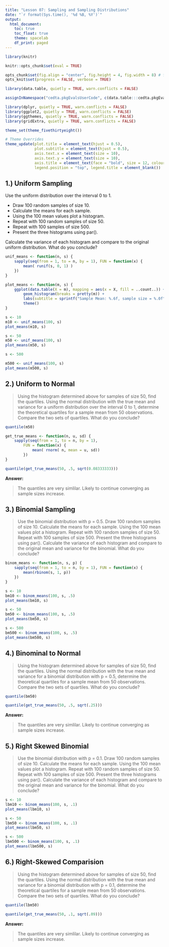 ```yaml
---
title: "Lesson 07: Sampling and Sampling Distributions"
date: "`r format(Sys.time(), '%d %B, %Y')`"
output:
  html_document:
    toc: true
    toc_float: true
    theme: spacelab
    df_print: paged
---
```


```r
library(knitr)

knitr::opts_chunk$set(eval = TRUE)

opts_chunk$set(fig.align = "center", fig.height = 4, fig.width = 8) # for html
opts_knit$set(progress = FALSE, verbose = TRUE)

```


```r

library(data.table, quietly = TRUE, warn.conflicts = FALSE)

assignInNamespace("cedta.pkgEvalsUserCode", c(data.table:::cedta.pkgEvalsUserCode, "rtvs"), "data.table")

library(dplyr, quietly = TRUE, warn.conflicts = FALSE)
library(ggplot2, quietly = TRUE, warn.conflicts = FALSE)
library(ggthemes, quietly = TRUE, warn.conflicts = FALSE)
library(gridExtra, quietly = TRUE, warn.conflicts = FALSE)

theme_set(theme_fivethirtyeight())

# Theme Overrides
theme_update(plot.title = element_text(hjust = 0.5),
			 plot.subtitle = element_text(hjust = 0.5),
			 axis.text.x = element_text(size = 10),
			 axis.text.y = element_text(size = 10),
			 axis.title = element_text(face = "bold", size = 12, colour = "steelblue4"),
			 legend.position = "top", legend.title = element_blank())

```

## 1.) Uniform Sampling

Use the uniform distribution over the interval 0 to 1.

+ Draw 100 random samples of size 10. 
+ Calculate the means for each sample. 
+ Using the 100 mean values plot a histogram. 
+ Repeat with 100 random samples of size 50. 
+ Repeat with 100 samples of size 500. 
+ Present the three histograms using par().

Calculate the variance of each histogram and compare to the original uniform distribution. What do
you conclude?

```r

unif_means <- function(n, s) { 
	sapply(seq(from = 1, to = n, by = 1), FUN = function(x) {
	    mean( runif(s, 0, 1) )
	})
}

plot_means <- function(m, s) {
	ggplot(data.table(X = m), mapping = aes(x = X, fill = ..count..)) +
		geom_histogram(breaks = pretty(m)) +
		labs(subtitle = sprintf("Sample Mean: %.6f, sample size = %.0f", mean(m), s)) +
		theme()
}

s <- 10
m10 <- unif_means(100, s)
plot_means(m10, s)

s <- 50 
m50 <- unif_means(100, s)
plot_means(m50, s)

s <- 500

m500 <- unif_means(100, s)
plot_means(m500, s)

```

## 2.) Uniform to Normal

> Using the histogram determined above for samples of size 50, find the quartiles. Using the normal
distribution with the true mean and variance for a uniform distribution over the interval 0 to 1,
determine the theoretical quartiles for a sample mean from 50 observations. Compare the two sets of
quartiles. What do you conclude?

```r

quantile(m50)

get_true_means <- function(n, u, sd) {
	sapply(seq(from = 1, to = n, by = 1),
        FUN = function(x) {
		    mean( rnorm( n, mean = u, sd))
	    })
}

quantile(get_true_means(50, .5, sqrt(0.08333333)))

```

__Answer:__ 

> The quantiles are very simlilar. Likely to continue converging as sample sizes increase.

## 3.) Binomial Sampling

> Use the binomial distribution with p = 0.5. Draw 100 random samples of size 10. Calculate the means
for each sample. Using the 100 mean values plot a histogram. Repeat with 100 random samples of
size 50. Repeat with 100 samples of size 500. Present the three histograms using par(). Calculate the
variance of each histogram and compare to the original mean and variance for the binomial. What do
you conclude?

```r

binom_means <- function(n, s, p) {
	sapply(seq(from = 1, to = n, by = 1), FUN = function(x) {
		mean(rbinom(s, 1, p))
	})
}

s <- 10
bm10 <- binom_means(100, s, .5)
plot_means(bm10, s)

s <- 50
bm50 <- binom_means(100, s, .5)
plot_means(bm50, s)

s <- 500
bm500 <- binom_means(100, s, .5)
plot_means(bm500, s)

```

## 4.) Binominal to Normal

> Using the histogram determined above for samples of size 50, find the quartiles. Using the normal
distribution with the true mean and variance for a binomial distribution with p = 0.5, determine the
theoretical quartiles for a sample mean from 50 observations. Compare the two sets of quartiles. What
do you conclude?

```r

quantile(bm50)

quantile(get_true_means(50, .5, sqrt(.25)))

```

__Answer:__ 

> The quantiles are very simlilar. Likely to continue converging as sample sizes increase.

## 5.) Right Skewed Binomial

> Use the binomial distribution with p = 0.1. Draw 100 random samples of size 10. Calculate the means
for each sample. Using the 100 mean values plot a histogram. Repeat with 100 random samples of
size 50. Repeat with 100 samples of size 500. Present the three histograms using par(). Calculate the
variance of each histogram and compare to the original mean and variance for the binomial. What do
you conclude?

```r

s <- 10
lbm10 <- binom_means(100, s, .1)
plot_means(lbm10, s)

s <- 50
lbm50 <- binom_means(100, s, .1)
plot_means(lbm50, s)

s <- 500
lbm500 <- binom_means(100, s, .1)
plot_means(lbm500, s)

```

## 6.) Right-Skewed Comparision

> Using the histogram determined above for samples of size 50, find the quartiles. Using the normal
distribution with the true mean and variance for a binomial distribution with p = 0.1, determine the
theoretical quartiles for a sample mean from 50 observations. Compare the two sets of quartiles. What
do you conclude?

```r

quantile(lbm50)

quantile(get_true_means(50, .1, sqrt(.09)))

```

__Answer:__ 

> The quantiles are very simlilar. Likely to continue converging as sample sizes increase.
